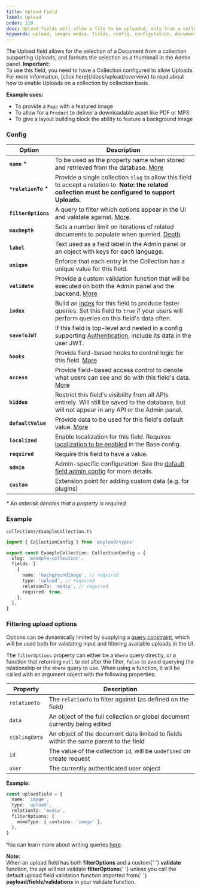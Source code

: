 ```yaml
---
title: Upload Field
label: Upload
order: 210
desc: Upload fields will allow a file to be uploaded, only from a collection supporting Uploads. Learn how to use Upload fields, see examples and options.
keywords: upload, images media, fields, config, configuration, documentation, Content Management System, cms, headless, javascript, node, react, express
---
```


<Banner>
  The Upload field allows for the selection of a Document from a collection supporting Uploads, and
  formats the selection as a thumbnail in the Admin panel.
</Banner>

<Banner type="warning">
  <strong>Important:</strong>
  <br />
  To use this field, you need to have a Collection configured to allow Uploads. For more
  information, [click here](/docs/upload/overview) to read about how to enable Uploads on a
  collection by collection basis.
</Banner>

<LightDarkImage
srcLight="https://payloadcms.com/images/docs/fields/upload.png"
srcDark="https://payloadcms.com/images/docs/fields/upload-dark.png"
alt="Shows an upload field in the Payload admin panel"
caption="Admin panel screenshot of an Upload field"
/>

**Example uses:**

- To provide a `Page` with a featured image
- To allow for a `Product` to deliver a downloadable asset like PDF or MP3
- To give a layout building block the ability to feature a background image

### Config

| Option               | Description                                                                                                                                                                 |
|----------------------|-----------------------------------------------------------------------------------------------------------------------------------------------------------------------------|
| **`name`** \*        | To be used as the property name when stored and retrieved from the database. [More](/docs/fields/overview#field-names)                                                      |
| **`*relationTo`** \* | Provide a single collection `slug` to allow this field to accept a relation to. <strong>Note: the related collection must be configured to support Uploads.</strong>        |
| **`filterOptions`**  | A query to filter which options appear in the UI and validate against. [More](#filtering-upload-options).                                                                   |
| **`maxDepth`**       | Sets a number limit on iterations of related documents to populate when queried. [Depth](/docs/getting-started/concepts#depth)                                              |
| **`label`**          | Text used as a field label in the Admin panel or an object with keys for each language.                                                                                     |
| **`unique`**         | Enforce that each entry in the Collection has a unique value for this field.                                                                                                |
| **`validate`**       | Provide a custom validation function that will be executed on both the Admin panel and the backend. [More](/docs/fields/overview#validation)                                |
| **`index`**          | Build an [index](/docs/database/overview) for this field to produce faster queries. Set this field to `true` if your users will perform queries on this field's data often. |
| **`saveToJWT`**      | If this field is top-level and nested in a config supporting [Authentication](/docs/authentication/config), include its data in the user JWT.                               |
| **`hooks`**          | Provide field-based hooks to control logic for this field. [More](/docs/fields/overview#field-level-hooks)                                                                  |
| **`access`**         | Provide field-based access control to denote what users can see and do with this field's data. [More](/docs/fields/overview#field-level-access-control)                     |
| **`hidden`**         | Restrict this field's visibility from all APIs entirely. Will still be saved to the database, but will not appear in any API or the Admin panel.                            |
| **`defaultValue`**   | Provide data to be used for this field's default value. [More](/docs/fields/overview#default-values)                                                                        |
| **`localized`**      | Enable localization for this field. Requires [localization to be enabled](/docs/configuration/localization) in the Base config.                                             |
| **`required`**       | Require this field to have a value.                                                                                                                                         |
| **`admin`**          | Admin-specific configuration. See the [default field admin config](/docs/fields/overview#admin-config) for more details.                                                    |
| **`custom`**         | Extension point for adding custom data (e.g. for plugins)                                                                                                                   |

_\* An asterisk denotes that a property is required._

### Example

`collections/ExampleCollection.ts`

```ts
import { CollectionConfig } from 'payload/types'

export const ExampleCollection: CollectionConfig = {
  slug: 'example-collection',
  fields: [
    {
      name: 'backgroundImage', // required
      type: 'upload', // required
      relationTo: 'media', // required
      required: true,
    },
  ],
}
```

### Filtering upload options

Options can be dynamically limited by supplying a [query constraint](/docs/queries/overview), which will be used both
for validating input and filtering available uploads in the UI.

The `filterOptions` property can either be a `Where` query directly, or a function that returning `null` to not alter
the filter, `false` to avoid querying the relationship or the `Where` query to use. When using a function, it will be
called with an argument object with the following properties:

| Property      | Description                                                                          |
|---------------|--------------------------------------------------------------------------------------|
| `relationTo`  | The `relationTo` to filter against (as defined on the field)                         |
| `data`        | An object of the full collection or global document currently being edited           |
| `siblingData` | An object of the document data limited to fields within the same parent to the field |
| `id`          | The value of the collection `id`, will be `undefined` on create request              |
| `user`        | The currently authenticated user object                                              |

**Example:**

```ts
const uploadField = {
  name: 'image',
  type: 'upload',
  relationTo: 'media',
  filterOptions: {
    mimeType: { contains: 'image' },
  },
}
```

You can learn more about writing queries [here](/docs/queries/overview).

<Banner type="warning">
  <strong>Note:</strong>
  <br />
  When an upload field has both <strong>filterOptions</strong> and a custom{' '}
  <strong>validate</strong> function, the api will not validate <strong>filterOptions</strong>{' '}
  unless you call the default upload field validation function imported from{' '}
  <strong>payload/fields/validations</strong> in your validate function.
</Banner>

